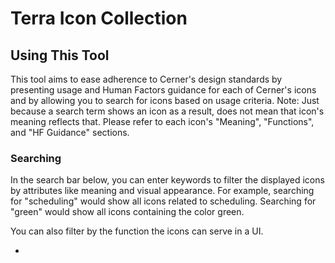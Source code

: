 
<Badge />

# Terra Icon Collection

## Using This Tool

This tool aims to ease adherence to Cerner's design standards by presenting usage and Human Factors guidance for each of Cerner's icons and by allowing you to search for icons based on usage criteria. Note: Just because a search term shows an icon as a result, does not mean that icon's meaning reflects that. Please refer to each icon's "Meaning", "Functions", and 
"HF Guidance" sections.

### Searching

In the search bar below, you can enter keywords to filter the displayed icons by attributes like meaning and visual appearance. For example, searching for "scheduling" would show all icons related to scheduling. Searching for "green" would show all icons containing the color green.

You can also filter by the function the icons can serve in a UI. 

- 


<IconCollectionSearchTool />
